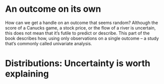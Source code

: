 # An outcome on its own {-}

How can we get a handle on an outcome that seems random? Although the score of a Canucks game, a stock price, or the flow of a river is uncertain, this does not mean that it's futile to predict or describe. This part of the book describes how, using only observations on a single outcome -- a study that's commonly called univariate analysis. 

# Distributions: Uncertainty is worth explaining
